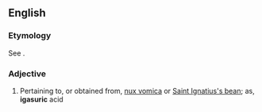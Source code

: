 ==English==

===Etymology===
See {{m|en|igasurine}}.

===Adjective===
{{en-adj|-}}

# {{label|en|chemistry}} Pertaining to, or obtained from, [[nux vomica]] or [[Saint Ignatius's bean]]; as, '''igasuric''' acid